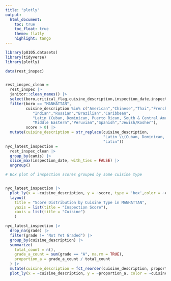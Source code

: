 ```yaml
---
title: "plotly"
output: 
  html_document:
    toc: true
    toc_float: true
    theme: flatly
    highlight: tango
---
```

```r
library(p8105.datasets)
library(tidyverse)
library(plotly)
```

```r
data(rest_inspec)


rest_inspec_clean = 
  rest_inspec |>
  janitor::clean_names() |>
  select(boro,critical_flag,cuisine_description,inspection_date,inspection_type,score,grade,camis) |>
  filter(boro == "MANHATTAN",
         cuisine_description %in% c("American","Chinese","Thai","French","Italian","Japanese","Mexican",
            "Indian","Russian","Brazilian","Caribbean",
            "Latin (Cuban, Dominican, Puerto Rican, South & Central American)","Mediterranean",
            "Middle Eastern","Peruvian","Spanish","Jewish/Kosher"),
         score > 0) |>
  mutate(cuisine_description = str_replace(cuisine_description, 
                                           "Latin \\(Cuban, Dominican, Puerto Rican, South & Central American\\)", 
                                           "Latin"))
nyc_latest_inspection =
  rest_inspec_clean |>
  group_by(camis) |> 
  slice_max(inspection_date, with_ties = FALSE) |>
  ungroup()
```


```r
# Box plot of inspection scores grouped by some cuisine type


nyc_latest_inspection |>
  plot_ly(x = ~cuisine_description, y = ~score, type = 'box',color = ~cuisine_description,colors = "viridis") |>
  layout(
    title = "Score Distribution by Cuisine Type in MANHATTAN",
    yaxis = list(title = "Inspection Score"),
    xaxis = list(title = "Cuisine")
    )

```


```r
nyc_latest_inspection |>
  drop_na(grade) |>
  filter(grade != "Not Yet Graded") |>
  group_by(cuisine_description) |>  
  summarize(
    total_count = n(), 
    grade_a_count = sum(grade == "A", na.rm = TRUE), 
    proportion_a = grade_a_count / total_count
  ) |>
  mutate(cuisine_description = fct_reorder(cuisine_description, proportion_a)) |>
  plot_ly(x = ~cuisine_description, y = ~proportion_a, color = ~cuisine_description, type = "bar", colors = "viridis")

```


